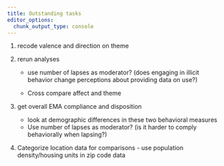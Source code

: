 ```yaml
---
title: Outstanding tasks
editor_options: 
  chunk_output_type: console
---
```


1. recode valence and direction on theme

2. rerun analyses

    - use number of lapses as moderator? (does engaging in illicit behavior change perceptions about providing data on use?)
    
    - Cross compare affect and theme
  
  
3. get overall EMA compliance and disposition

    - look at demographic differences in these two behavioral measures
    - Use number of lapses as moderator? (is it harder to comply behaviorally when lapsing?)


4. Categorize location data for comparisons - use population density/housing units in zip code data